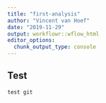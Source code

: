 ```yaml
---
title: "first-analysis"
author: "Vincent van Hoef"
date: "2019-11-29"
output: workflowr::wflow_html
editor_options:
  chunk_output_type: console
---
```


## Test

```r
test git
```

